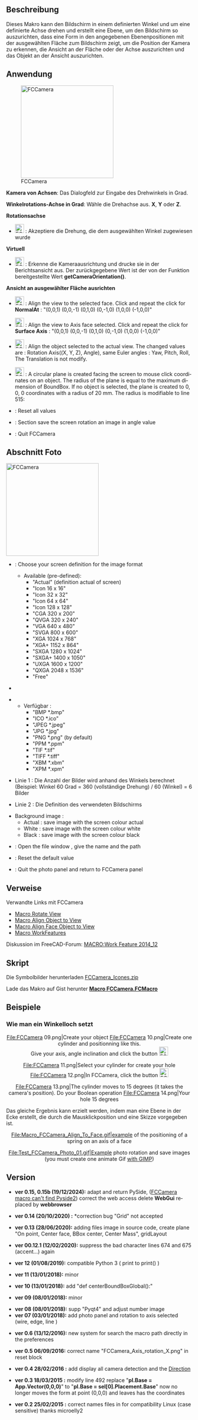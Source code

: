 <languages/>
{{Macro/de
|Name=Macro FCCamera
|Icon=FCCamera_00.png
|Description=Dieses Makro kann den Bildschirm in einem definierten Winkel und um eine definierte Achse drehen und eine Ebene erstellen, die zum Bildschirm ausgerichtet ist, um ein Formular in den angegebenen Ebenenpositionen zu erstellen, wobei die ausgewählte Fläche zum Bildschirm ausgerichtet ist, um die Position der Kamera zu erkennen, die Ansicht an der Fläche oder der Achse auszurichten und das Objekt an der Ansicht auszurichten.
|Author=Mario52
|Version=0.15b
|Date=2024/12/19
|FCVersion=1.00 und mehr
|Download=[https://wiki.freecad.org/images/2/25/FCCamera_00.png Werkzeugleisten-Symbol]
}}

<span id="Description"></span>
==Beschreibung==

Dieses Makro kann den Bildschirm in einem definierten Winkel und um eine definierte Achse drehen und erstellt eine Ebene, um den Bildschirm so auszurichten, dass eine Form in den angegebenen Ebenenpositionen mit der ausgewählten Fläche zum Bildschirm zeigt, um die Position der Kamera zu erkennen, die Ansicht an der Fläche oder der Achse auszurichten und das Objekt an der Ansicht auszurichten. 

{{Codeextralink|https://gist.githubusercontent.com/mario52a/4aa545c23b323cf68824/raw/b31c64d26788b796750095eca4a6b92803537732/Macro%2520FCCamera.FCMacro}}

<span id="Usage"></span>
==Anwendung==

[[File:Macro FCCamera 00.png|250px|left|FCCamera]]

'''Kamera von Achsen''': Das Dialogfeld zur Eingabe des Drehwinkels in Grad.

'''Winkelrotations-Achse in Grad''': Wähle die Drehachse aus. '''X''', '''Y''' oder '''Z'''.

'''Rotationsachse'''

* [[File:FCCamera_01.png|24px]] {{KEY|Rotation akzeptieren}} : Akzeptiere die Drehung, die dem ausgewählten Winkel zugewiesen wurde

'''Virtuell'''

* [[File:FCCamera_02.png|24px]] {{KEY|Kameraausrichtung erkennen}} : Erkenne die Kameraausrichtung und drucke sie in der Berichtsansicht aus. Der zurückgegebene Wert ist der von der Funktion bereitgestellte Wert '''getCameraOrientation()'''.

'''Ansicht an ausgewählter Fläche ausrichten'''

<div lang="en" dir="ltr" class="mw-content-ltr">
* [[File:FCCamera_03.png|24px]] {{KEY|To Face.}} : Align the view to the selected face. Click and repeat the click for '''NormalAt''' : "(0,0,1) (0,0,-1) (0,1,0) (0,-1,0) (1,0,0) (-1,0,0)"
</div>

<div lang="en" dir="ltr" class="mw-content-ltr">
* [[File:FCCamera_04.png|24px]] {{KEY|To Axis.}} : Align the view to Axis face selected. Click and repeat the click for '''Surface Axis''' : "(0,0,1) (0,0,-1) (0,1,0) (0,-1,0) (1,0,0) (-1,0,0)"
</div>

<div lang="en" dir="ltr" class="mw-content-ltr">
* [[File:FCCamera_05.png|24px]] {{KEY|Align object to view.}} : Align the object selected to the actual view. The changed values are : Rotation Axis((X, Y, Z), Angle), same Euler angles : Yaw, Pitch, Roll, The Translation is not modify.
</div>

<div lang="en" dir="ltr" class="mw-content-ltr">
* [[File:FCCamera_06.png|24px]] {{KEY|Create plane of view.}} : A circular plane is created facing the screen to mouse click coordinates on an object. The radius of the plane is equal to the maximum dimension of BoundBox. If no object is selected, the plane is created to 0, 0, 0 coordinates with a radius of 20 mm. The radius is modifiable to line 515:
</div>
{{Code|code=
        rayon = 20                            # Radius of plane
}}

<div lang="en" dir="ltr" class="mw-content-ltr">
*{{KEY|[[File:FCCamera_07.png|24px]] Reset.}} : Reset all values
*{{KEY| [[File:FCCamera_00.png|24px]] Photo.}} : Section save the screen rotation an image in angle value
*{{KEY| [[File:FCCamera_08.png|24px]] Quit.}} : Quit FCCamera
</div>

{{clear}}
==Abschnitt Foto==

[[File:Macro FCCamera 00b.png|250px|left|FCCamera]]
{{clear}}

<div lang="en" dir="ltr" class="mw-content-ltr">
*{{KEY|ComboBox Actual }} : Choose your screen definition for the image format
**Available (pre-defined):
***"Actual" (definition actual of screen)
***"Icon 16 x 16"
***"Icon 32 x 32"
***"Icon 64 x 64"
***"Icon 128 x 128"
***"CGA 320 x 200"
***"QVGA 320 x 240"
***"VGA 640 x 480"
***"SVGA 800 x 600"
***"XGA 1024 x 768"
***"XGA+ 1152 x 864"
***"SXGA 1280 x 1024"
***"SXGA+ 1400 x 1050"
***"UXGA 1600 x 1200"
***"QXGA 2048 x 1536"
***"Free"
</div>

*{{KEY|SpinBox X und Y }}

*{{KEY|ComboBox  Bildformat}}
**Verfügbar :
***"BMP *.bmp"
***"ICO *.ico"
***"JPEG *.jpeg"
***"JPG *.jpg"
***"PNG *.png" (by default)
***"PPM *.ppm"
***"TIF *.tif"
***"TIFF *.tiff"
***"XBM *.xbm"
***"XPM *.xpm"

*Linie 1 : Die Anzahl der Bilder wird anhand des Winkels berechnet (Beispiel: Winkel 60 Grad = 360 (vollständige Drehung) / 60 (Winkel) = 6 Bilder

*Linie 2 : Die Definition des verwendeten Bildschirms

<div lang="en" dir="ltr" class="mw-content-ltr">
*Background image :
** Actual : save image with the screen colour actual
** White : save image with the screen colour white
** Black : save image with the screen colour black
</div>

<div lang="en" dir="ltr" class="mw-content-ltr">
*{{KEY|[[File:FCCamera_00.png|24px]] Launch}} : Open the file window , give the name and the path
*{{KEY|[[File:FCCamera_07.png|24px]] Reset}} : Reset the default value
*{{KEY|[[File:FCCamera_00.png|24px]] Return}} : Quit the photo panel and return to FCCamera panel
{{clear}}
</div>

<span id="Links"></span>
==Verweise==

Verwandte Links mit FCCamera

<div lang="en" dir="ltr" class="mw-content-ltr">
*[[Macro_Rotate_View|Macro Rotate View]]
*[[Macro Align Object to View|Macro Align Object to View]]
*[[Macro_Align_Face_Object_to_View|Macro Align Face Object to View]]
*[[Macro_WorkFeatures|Macro WorkFeatures]]
</div>

Diskussion im FreeCAD-Forum: [https://forum.freecad.org/viewtopic.php?f=22&t=9056 MACRO:Work Feature 2014_12]

<span id="Script"></span>
==Skript==

Die Symbolbilder herunterladen  [https://forum.freecad.org/download/file.php?id=79288 FCCamera_Icones.zip]

Lade das Makro auf Gist herunter [https://gist.github.com/mario52a/4aa545c23b323cf68824 '''Macro FCCamera.FCMacro''']

<span id="Examples"></span>
==Beispiele==

<span id="How_to_place_an_angle_hole"></span>
===Wie man ein Winkelloch setzt===

<div lang="en" dir="ltr" class="mw-content-ltr">
<center>
<gallery widths="300" heights="280">
File:FCCamera 09.png|Create your object
File:FCCamera 10.png|Create one cylinder and positionning like this.<br/>Give your axis, angle inclination and click the button [[File:FCCamera_01.png|24px]] {{KEY|Accept the rotation}}
</gallery>
</center>
</div>

<div lang="en" dir="ltr" class="mw-content-ltr">
<center>
<gallery widths="300" heights="280">
File:FCCamera 11.png|Select your cylinder for create your hole
File:FCCamera 12.png|In FCCamera, click the button [[File:FCCamera_05.png|24px]] {{KEY|Align Object to View}}
</gallery>
</center>
</div>

<div lang="en" dir="ltr" class="mw-content-ltr">
<center>
<gallery widths="300" heights="280">
File:FCCamera 13.png|The cylinder moves to 15 degrees (it takes the camera's position). Do your Boolean operation
File:FCCamera 14.png|Your hole 15 degrees
</gallery>
</center>
</div>

Das gleiche Ergebnis kann erzielt werden, indem man eine Ebene in der Ecke erstellt, die durch die Mausklickposition und eine Skizze vorgegeben ist.

<div lang="en" dir="ltr" class="mw-content-ltr">
<center>
<gallery widths="750" heights="700">
File:Macro_FCCamera_Align_To_Face.gif|example of the positioning of a spring on an axis of a face
</gallery>
</center>
<center>
<gallery widths="850" heights="550">
File:Test_FCCamera_Photo_01.gif|Example photo rotation and save images (you must create one animate Gif [https://www.gimp.org/ with GIMP])
</gallery>
</center>
</div>

==Version==

<div lang="en" dir="ltr" class="mw-content-ltr">
*'''ver 0.15, 0.15b (19/12/2024):''' adapt and return PySide, ([https://forum.freecad.org/viewtopic.php?p=797838 FCCamera macro can't find Pyside2]) correct the web access delete '''WebGui''' replaced by '''webbrowser'''
</div>
{{Code|code=
####
try:
    import webbrowser
    webbrowser.open("https://wiki.freecad.org/index.php?title=Macro_FCCamera")
except Exception:
    None
####
####
import urllib
from urllib import request

contentPage = request.urlopen("https://wiki.freecad.org/Macro_FCCamera").readlines()
####
}}
<div lang="en" dir="ltr" class="mw-content-ltr">
*'''ver 0.14 (20/10/2020) :''' *correction bug "Grid" not accepted
</div>

<div lang="en" dir="ltr" class="mw-content-ltr">
*'''ver 0.13 (28/06/2020):''' adding files image in source code, create plane "On point, Center face, BBox center, Center Mass", gridLayout
</div>

<div lang="en" dir="ltr" class="mw-content-ltr">
*'''ver 00.12.1 (12/02/2020):''' suppress the bad character lines  674 and 675 (accent...) again
</div>

<div lang="en" dir="ltr" class="mw-content-ltr">
*'''ver 12 (01/08/2019):''' compatible Python 3 ( print to print() )
</div>

<div lang="en" dir="ltr" class="mw-content-ltr">
*'''ver 11 (13/01/2018):''' minor
</div>

<div lang="en" dir="ltr" class="mw-content-ltr">
*'''ver 10 (13/01/2018):''' add "def centerBoundBoxGlobal():"
</div>

<div lang="en" dir="ltr" class="mw-content-ltr">
*'''ver 09 (08/01/2018):''' minor
</div>

<div lang="en" dir="ltr" class="mw-content-ltr">
*'''ver 08 (08/01/2018):''' supp "Pyqt4" and adjust number image
*'''ver 07 (03/01/2018):''' add photo panel and rotation to axis selected (wire, edge, line )
</div>

<div lang="en" dir="ltr" class="mw-content-ltr">
*'''ver 0.6 (13/12/2016):''' new system for search the macro path directly in the preferences
</div> 

{{Code|code=
#path = FreeCAD.ConfigGet("AppHomePath")
#path = FreeCAD.ConfigGet("UserAppData")
#path = "your path"
param = FreeCAD.ParamGet("User parameter:BaseApp/Preferences/Macro")# macro path
path = param.GetString("MacroPath","") + "/"                        # macro path
path = path.replace("\\","/")
App.Console.PrintMessage("Path locality to FCCamera.....images.png [ " + path + " ]"+"\n")
}}

<div lang="en" dir="ltr" class="mw-content-ltr">
*'''ver 0.5 06/09/2016:''' correct name "FCCamera_Axis_rotation_X.png" in reset block
</div>

<div lang="en" dir="ltr" class="mw-content-ltr">
*'''ver 0.4 28/02/2016 :''' add display all camera detection and the [https://forum.freecad.org/viewtopic.php?f=13&t=14213#p114667 Direction]
</div> 

<div lang="en" dir="ltr" class="mw-content-ltr">
*'''ver 0.3 18/03/2015 :''' modify line 492 replace "'''pl.Base = App.Vector(0,0,0)'''" to "'''pl.Base = sel[0].Placement.Base'''" now no longer moves the form at point (0,0,0) and leaves has the coordinates
</div>

<div lang="en" dir="ltr" class="mw-content-ltr">
*'''ver 0.2 25/02/2015 :''' correct names files in for compatibility Linux (case sensitive) thanks microelly2
</div>